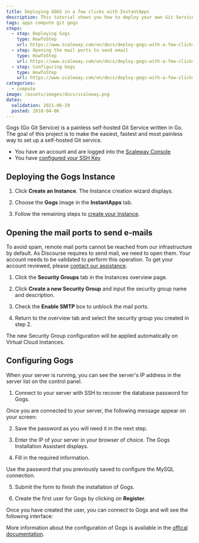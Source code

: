 ```yaml
---
title: Deploying GOGS in a few clicks with InstantApps
description: This tutorial shows you how to deploy your own Git Service with a few clicks.
tags: apps compute git gogs
steps:
  - step: Deploying Gogs
    type: HowToStep
    url: https://www.scaleway.com/en/docs/deploy-gogs-with-a-few-clicks/#-Deploying-Gogs
  - step: Opening the mail ports to send email
    type: HowToStep
    url: https://www.scaleway.com/en/docs/deploy-gogs-with-a-few-clicks/#-Opening-the-mail-ports-to-send-email
  - step: Configuring Gogs
    type: HowToStep
    url: https://www.scaleway.com/en/docs/deploy-gogs-with-a-few-clicks/#-Configuring-Gogs
categories:
  - compute
image: /assets/images/docs/scaleway.png
dates:
  validation: 2021-06-29
  posted: 2018-04-06
---
```


Gogs (Go Git Service) is a painless self-hosted Git Service written in Go. The goal of this project is to make the easiest, fastest and most painless way to set up a self-hosted Git service.

<Message type="requirement">

  - You have an account and are logged into the [Scaleway Console](https://console.scaleway.com)
  - You have [configured your SSH Key](/console/my-project/how-to/create-ssh-key/)

</Message>

## Deploying the Gogs Instance

1. Click **Create an Instance**. The Instance creation wizard displays.

2. Choose the **Gogs** image in the **InstantApps** tab.

3. Follow the remaining steps to [create your Instance](/compute/instances/how-to/create-an-instance/).

## Opening the mail ports to send e-mails

To avoid spam, remote mail ports cannot be reached from our infrastructure by default. As Discourse requires to send mail, we need to open them. Your account needs to be validated to perform this operation. To get your account reviewed, please [contact our assistance](https://console.scaleway.com/support/).

1. Click the **Security Groups** tab in the Instances overview page.

2. Click **Create a new Security Group** and input the security group name and description.

3. Check the **Enable SMTP** box to unblock the mail ports.

4. Return to the overview tab and select the security group you created in step 2.

The new Security Group configuration will be applied automatically on Virtual Cloud Instances.

## Configuring Gogs

When your server is running, you can see the server's IP address in the server list on the control panel.

1. Connect to your server with SSH to recover the database password for Gogs.

  Once you are connected to your server, the following message appear on your screen:

  <Lightbox src="scaleway-gogs-credentials.png" alt="" />

2. Save the password as you will need it in the next step.

3. Enter the IP of your server in your browser of choice. The Gogs Installation Assistant displays.

4. Fill in the required information.

  <Message type="note">
    Use the password that you previously saved to configure the MySQL connection.
  </Message> 

  <Lightbox src="scaleway-gogs-mysql.png" alt="" />

5. Submit the form to finish the installation of Gogs.

6. Create the first user for Gogs by clicking on **Register**.

  <Lightbox src="scaleway-gogs-login.png" alt="" />

Once you have created the user, you can connect to Gogs and will see the following interface:

<Lightbox src="scaleway-gogs-dashboard.png" alt="" />

More information about the configuration of Gogs is available in the [offical documentation](https://gogs.io/docs).
